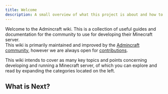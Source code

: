 ```yaml
---
title: Welcome
description: A small overview of what this project is about and how to get started
---
```


Welcome to the Admincraft wiki. This is a collection of useful guides and documentation for the community to use for developing their Minecraft server.\
This wiki is primarily maintained and improved by the [Admincraft community](https://www.reddit.com/r/admincraft/), however we are always open for [contributions](contribution.mdx).

This wiki intends to cover as many key topics and points concerning developing and running a Minecraft server, of which you can explore and read by expanding the categories located on the left.

## What is Next?

<Cards>
  <Card title="Learn how to set up a server" href="/docs/server_setup/server_software" />
  <Card title="Contribute to the wiki" href="contribution" />
</Cards>

